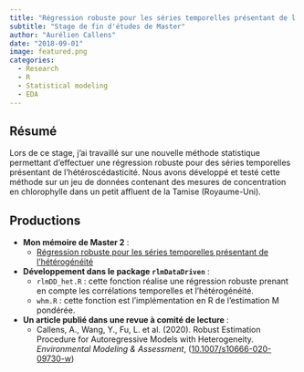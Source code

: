 ```yaml
---
title: "Régression robuste pour les séries temporelles présentant de l'hétéroscédasticité"
subtitle: "Stage de fin d'études de Master"
author: "Aurélien Callens"
date: "2018-09-01"
image: featured.png
categories:
  - Research
  - R
  - Statistical modeling
  - EDA
---
```


## Résumé  

Lors de ce stage, j'ai travaillé sur une nouvelle méthode statistique permettant d'effectuer une régression robuste pour des séries temporelles présentant de l'hétéroscédasticité. Nous avons développé et testé cette méthode sur un jeu de données contenant des mesures de concentration en chlorophylle dans un petit affluent de la Tamise (Royaume-Uni).  

## Productions  

- **Mon mémoire de Master 2** :  
  + <a href="/doc/Master_thesis_2_Callens_Aurelien.pdf" target="_blank">Régression robuste pour les séries temporelles présentant de l'hétérogénéité</a>  

- **Développement dans le package `rlmDataDriven`** :  
    + `rlmDD_het.R` : cette fonction réalise une régression robuste prenant en compte les corrélations temporelles et l'hétérogénéité.  
    + `whm.R` : cette fonction est l'implémentation en R de l'estimation M pondérée.  

- **Un article publié dans une revue à comité de lecture** :  
  + Callens, A., Wang, Y., Fu, L. et al. (2020). Robust Estimation Procedure for Autoregressive Models with Heterogeneity. *Environmental Modeling & Assessment*, (<a href="https://doi.org/10.1007/s10666-020-09730-w" target="_blank">10.1007/s10666-020-09730-w</a>)  